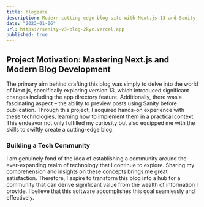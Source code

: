 ```yaml
---
title: blogeate
description: Modern cutting-edge blog site with Next.js 13 and Sanity
date: "2023-01-06"
url: https://sanity-v3-blog-2kyc.vercel.app
published: true
---
```


## Project Motivation: Mastering Next.js and Modern Blog Development

The primary aim behind crafting this blog was simply to delve into the world of Next.js, specifically exploring version 13, which introduced significant changes including the app directory feature. Additionally, there was a fascinating aspect – the ability to preview posts using Sanity before publication. Through this project, I acquired hands-on experience with these technologies, learning how to implement them in a practical context. This endeavor not only fulfilled my curiosity but also equipped me with the skills to swiftly create a cutting-edge blog.

### Building a Tech Community

I am genuinely fond of the idea of establishing a community around the ever-expanding realm of technology that I continue to explore. Sharing my comprehension and insights on these concepts brings me great satisfaction. Therefore, I aspire to transform this blog into a hub for a community that can derive significant value from the wealth of information I provide. I believe that this software accomplishes this goal seamlessly and effectively.

<div style={{ display: 'flex', justifyContent: 'center', alignItems: 'center' }}>
    <Blogeate />
</div>